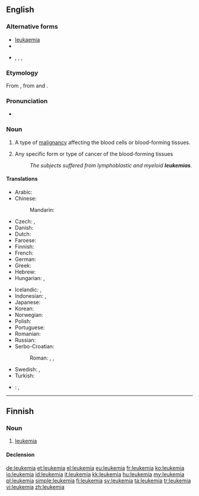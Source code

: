 ==English==

{{wikipedia}}

===Alternative forms===
* [[leukaemia]] {{qualifier|UK}}
* {{l|en|leucaemia}}
* {{l|en|leucæmia}}, {{l|en|leukæmia}}, {{l|en|leuchæmia}}, {{l|en|leukhæmia}} {{qualifier|archaic}}

===Etymology===
From {{etyl|de|en}} {{term|Leukämie|lang=de}}, from {{etyl|grc|en}} {{term|sc=polytonic|λευκός||white|lang=grc}} and {{term|sc=polytonic|αἷμα||blood|lang=grc}}.

===Pronunciation===
* {{IPA|/luˈkimiə/}}

===Noun===
{{en-noun|s|-}}

# {{US|oncology|pathology}} A type of [[malignancy]] affecting the blood cells or blood-forming tissues.
# {{US|oncology|pathology|countable}} Any specific form or type of cancer of the blood-forming tissues
#: ''The subjects suffered from lymphoblastic and myeloid '''leukemias'''.''

====Translations====
{{trans-top|cancer of blood forming tissue}}
* Arabic: {{t-|ar|سرطان الدم|m|tr=saraṭān al-dam}}
* Chinese:
*: Mandarin: {{t+|cmn|白血病|tr=báixiěbìng|sc=Hani}}
* Czech: {{t+|cs|leukemie|f}}, {{t+|cs|leukémie|f}}
* Danish: {{t-|da|leukæmi|c}}
* Dutch: {{t+|nl|leukemie}}
* Faroese: {{t-|fo|blóðkrabbi|m}}
* Finnish: {{t+|fi|leukemia}}
* French: {{t+|fr|leucémie|f}}
* German: {{t+|de|Leukämie|f}}
* Greek: {{t+|el|λευχαιμία|f|tr=lefchaimía}}
* Hebrew: {{t-|he|סרטן הדם|alt=סַרְטַן הַדָּם|m|tr=saratan ha-dam|sc=Hebr}}
* Hungarian: {{t+|hu|fehérvérűség}}, {{t+|hu|leukémia}}
{{trans-mid}}
* Icelandic: {{t-|is|hvítblæði|n}}, {{t-|is|blóðlýsa|f}} {{qualifier|less common}}
* Indonesian: {{t+|id|leukemia}}, {{t-|id|kanker darah}}
* Japanese: {{t-|ja|白血病|tr=[[はっけつびょう]], hakketsubyō}}
* Korean: {{t+|ko|백혈병|tr=baekhyeolbyeong|sc=Hang}}
* Norwegian: {{t+|no|leukemi|m}}
* Polish: {{t+|pl|białaczka|f}}
* Portuguese: {{t+|pt|leucemia}}
* Romanian: {{t-|ro|leucemie|f}}
* Russian: {{t+|ru|лейкемия|f|sc=Cyrl|tr=lejkemíja}}
* Serbo-Croatian:
*: Roman: {{t-|sh|leukemija|f|alt=leukémija}}, {{t-|sh|belokrvnost|f|alt=belokŕvnōst}}, {{t-|sh|bjelokrvnost|f|alt=bjelokŕvnōst}}
* Swedish: {{t+|sv|leukemi|c}}, {{t-|sv|blodcancer|c}}
* Turkish: {{t+|tr|lösemi}}
{{trans-bottom}}

{{checktrans-top}}
* {{ttbc|la}}: {{t-|la|leucaemia}}, {{t-|la|leucemia}}
{{trans-bottom}}

----

==Finnish==

===Noun===
{{fi-noun}}

# [[#English|leukemia]]

====Declension====
{{fi-decl-kulkija|leukemi}}

[[de:leukemia]]
[[et:leukemia]]
[[el:leukemia]]
[[eu:leukemia]]
[[fr:leukemia]]
[[ko:leukemia]]
[[io:leukemia]]
[[id:leukemia]]
[[it:leukemia]]
[[kk:leukemia]]
[[hu:leukemia]]
[[my:leukemia]]
[[pl:leukemia]]
[[simple:leukemia]]
[[fi:leukemia]]
[[sv:leukemia]]
[[ta:leukemia]]
[[tr:leukemia]]
[[vi:leukemia]]
[[zh:leukemia]]